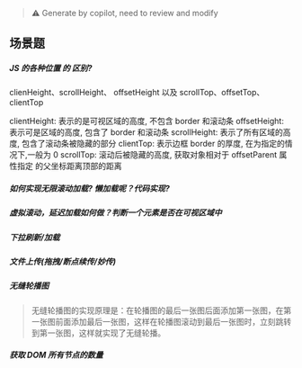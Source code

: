 > ⚠️ Generate by copilot, need to review and modify

## 场景题

##### JS 的各种位置 的 区别?

clienHeight、scrollHeight、 offsetHeight 以及 scrollTop、offsetTop、clientTop

clientHeight: 表示的是可视区域的高度, 不包含 border 和滚动条
offsetHeight: 表示可是区域的高度, 包含了 border 和滚动条
scrollHeight: 表示了所有区域的高度, 包含了滚动条被隐藏的部分
clientTop: 表示边框 border 的厚度, 在为指定的情况下,一般为 0
scrollTop: 滚动后被隐藏的高度, 获取对象相对于
offsetParent 属性指定 的父坐标距离顶部的距离

##### 如何实现无限滚动加载? 懒加载呢？代码实现?

##### 虚拟滚动，延迟加载如何做？判断一个元素是否在可视区域中

##### 下拉刷新/加载

##### 文件上传(拖拽/断点续传/妙传)

##### 无缝轮播图

> 无缝轮播图的实现原理是：在轮播图的最后一张图后面添加第一张图，在第一张图前面添加最后一张图，这样在轮播图滚动到最后一张图时，立刻跳转到第一张图，这样就实现了无缝轮播。

##### 获取 DOM 所有节点的数量
